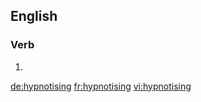 ==English==

===Verb===
{{head|en}}

# {{present participle of|hypnotise}}

[[de:hypnotising]]
[[fr:hypnotising]]
[[vi:hypnotising]]